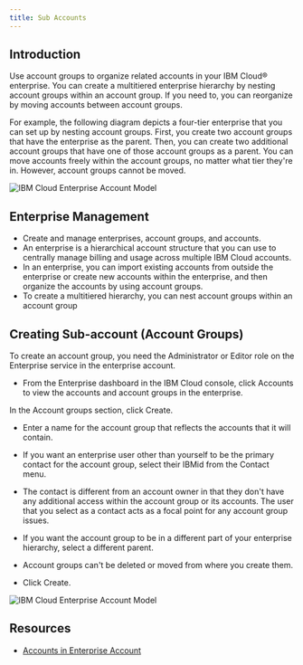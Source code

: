 ```yaml
---
title: Sub Accounts
---
```



<PageDescription>



</PageDescription>

## **Introduction**

Use account groups to organize related accounts in your IBM Cloud® enterprise. You can create a multitiered enterprise hierarchy by nesting account groups within an account group. If you need to, you can reorganize by moving accounts between account groups.

For example, the following diagram depicts a four-tier enterprise that you can set up by nesting account groups. First, you create two account groups that have the enterprise as the parent. Then, you can create two additional account groups that have one of those account groups as a parent. You can move accounts freely within the account groups, no matter what tier they're in. However, account groups cannot be moved.

![IBM Cloud Enterprise Account Model](images/sampleea.png)

## **Enterprise Management**
 - Create and manage enterprises, account groups, and accounts. 
 - An enterprise is a hierarchical account structure that you can use to centrally manage billing and usage across multiple IBM Cloud accounts.
 - In an enterprise, you can import existing accounts from outside the enterprise or create new accounts within the enterprise, and then organize the accounts by using account groups.
 - To create a multitiered hierarchy, you can nest account groups within an account group

## **Creating Sub-account (Account Groups)**

To create an account group, you need the Administrator or Editor role on the Enterprise service in the enterprise account.

 - From the Enterprise dashboard in the IBM Cloud console, click Accounts to view the accounts and account groups in the enterprise.

In the Account groups section, click Create.

 - Enter a name for the account group that reflects the accounts that it will contain.

 - If you want an enterprise user other than yourself to be the primary contact for the account group, select their IBMid from the Contact menu. 

 - The contact is different from an account owner in that they don't have any additional access within the account group or its accounts. The user that you select as a contact acts as a focal point for any account group issues. 
 - If you want the account group to be in a different part of your enterprise hierarchy, select a different parent.

 - Account groups can't be deleted or moved from where you create them.
        
 - Click Create.

![IBM Cloud Enterprise Account Model](images/subaccount.png)

## **Resources**
 - [Accounts in Enterprise Account](https://cloud.ibm.com/docs/account?topic=account-enterprise-organize)